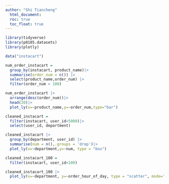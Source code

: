 ```yaml
---
author: "Shi Tiancheng"
  html_document:
  roc: true
  toc_float: true
---
```


```r
library(tidyverse)
library(p8105.datasets)
library(plotly)
```

```r
data("instacart")
```

```r
num_order_instacart =
  group_by(instacart, product_name)|>
  summarise(order_num = n()) |>
  select(product_name,order_num) |>
  filter(order_num > 100)

```

```r
num_order_instacart |>
  arrange(desc(order_num))|>
  head(20)|>
  plot_ly(x=~product_name,y=~order_num,type="bar")
```

```r
cleaned_instacart =
  filter(instacart, user_id<5000)|>
  select(user_id, department)
```

```r
cleaned_instacart |>
  group_by(department, user_id) |>
  summarise(num = n(),.groups = 'drop')|>
  plot_ly(x=~department,y=~num, type = "box")
```

```r
cleaned_instacart_100 =
  filter(instacart, user_id<100)
```

```r
cleaned_instacart_100 |>
  plot_ly(x=~department, y=~order_hour_of_day, type = "scatter", mode="markers")
```

